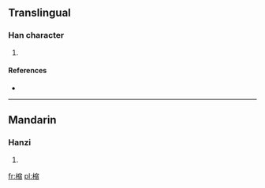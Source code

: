 ==Translingual==

===Han character===
{{Han char|rn=75|rad=木|as=11|sn=15|four=|canj=木十人日 (DJOA)}}

# {{defn|Han|sort=木11}}

====References====
* {{Han ref|kx=0549.220|dkj=15421|dj=0937.170|hdz=21284.120|uh=6A0E|ud=27150}}

----

==Mandarin==

===Hanzi===
{{cmn-hanzi|pin=[[suō]] ([[suo1]])|wg=so<sup>1</sup>}}

# {{defn|Mandarin|sort=木11}}

[[fr:樎]]
[[pl:樎]]
